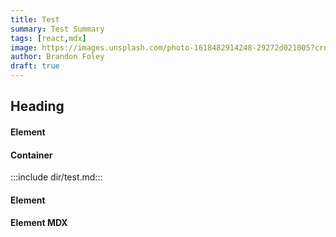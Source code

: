```yaml
---
title: Test
summary: Test Summary
tags: [react,mdx]
image: https://images.unsplash.com/photo-1618482914248-29272d021005?crop=entropy&fit=crop&h=1000&w=2000
author: Brandon Foley
draft: true
---
```


## Heading

#### Element

<Include src="formatters.md" />

#### Container

:::include dir/test.md:::

#### Element

<Include src="dir/test.md" />

#### Element MDX

<Include src="dir/test.mdx" />
